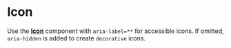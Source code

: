 

<Meta of={IconStories} />

# Icon

Use the <a href="https://www.radix-ui.com/themes/docs/components/accessible-icon" target="_blank">**Icon**</a> component with `aria-label=**` for accessible icons. If omitted, `aria-hidden` is added to create `decorative` icons.

<Canvas of={IconStories.BasicExample} />